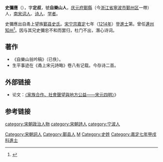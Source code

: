 '''史彌應'''（{{bd|?||?||}}），字'''定叔'''，號'''自樂山人'''，[[庆元府|庆元府]][[鄞縣|鄞縣]]（今[[浙江省|浙江省]][[寧波市|寧波市]][[鄞州区|鄞州区]]一帶）人，[[南宋|南宋]][[词人|词人]]、[[诗人|诗人]]、[[学者|学者]]。

史彌應出自甬上望族[[鄞县史氏|鄞县史氏]]。[[宋宁宗|宋宁宗]][[嘉定|嘉定]]七年（[[1214年|1214年]]）登[[進士|進士]]第。曾任[[連州|連州]][[知州|知州]]<ref name="史彌應">{{cite web|url=http://www.zhsc.net/Item/14167.aspx|title=史彌應|publisher=中华诗词网|author=|date=2007年3月17日|accessdate=2012年1月30日|language=zh-hans|deadurl=yes|archiveurl=https://web.archive.org/web/20160305143412/http://www.zhsc.net/Item/14167.aspx|archivedate=2016年3月5日}}</ref>。因与其兄史彌忠不和而罢归，杜门不出，潛心诗词。

==著作==
*《自樂山翁吟稿》（已佚）。
* 生平事迹在《甬上宋元詩略》卷八有记载。今存诗二首。

==外部链接==
* 论文：[http://lun.huaixue.com/lunwen/wenhua/lishixue/200807/37464_3.html 〈家族合作、社會聲望與地方公益——宋元四明〉]{{dead link|date=2017年12月 |bot=InternetArchiveBot |fix-attempted=yes }}》

==参考链接==
{{reflist}}

{{宋朝人物小作品}}
{{DEFAULTSORT:Shi史彌應}}
[[category:宋朝政治人物|category:宋朝政治人物]]
[[Category:宋朝詞人|Category:宋朝詞人]]
[[category:宋朝詩人|category:宋朝詩人]]
[[category:宁波人|category:宁波人]]
[[Category:鄞县人|Category:鄞县人]]
[[Category:鄞县史氏|M]]
[[Category:史姓|Category:史姓]]
[[Category:嘉定七年甲戌科進士|Category:嘉定七年甲戌科進士]]